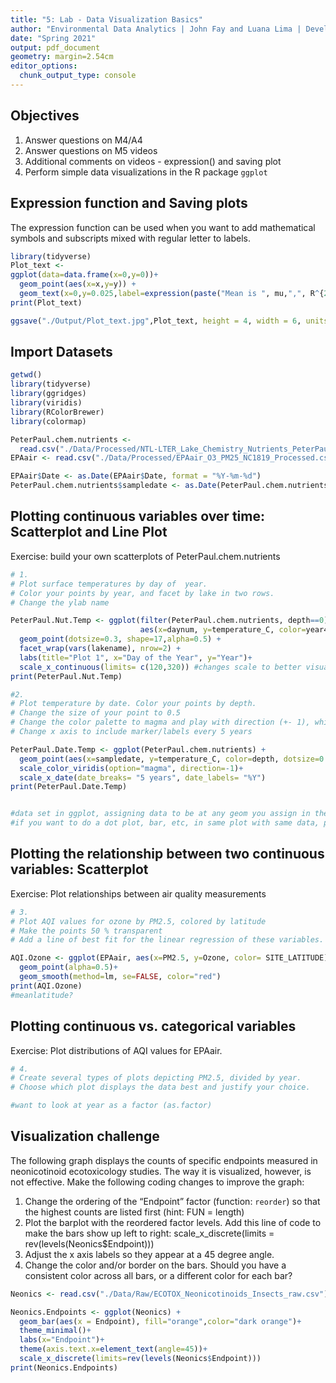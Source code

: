 ```yaml
---
title: "5: Lab - Data Visualization Basics"
author: "Environmental Data Analytics | John Fay and Luana Lima | Developed by Kateri Salk"
date: "Spring 2021"
output: pdf_document
geometry: margin=2.54cm
editor_options: 
  chunk_output_type: console
---
```


## Objectives
1. Answer questions on M4/A4
2. Answer questions on M5 videos
3. Additional comments on videos - expression() and saving plot
4. Perform simple data visualizations in the R package `ggplot`

## Expression function and Saving plots

The expression function can be used when you want to add mathematical symbols and subscripts mixed with regular letter to labels. 

```r
library(tidyverse)
Plot_text <-
ggplot(data=data.frame(x=0,y=0))+
  geom_point(aes(x=x,y=y)) +
  geom_text(x=0,y=0.025,label=expression(paste("Mean is ", mu,",", R^{2},'=0.6')))
print(Plot_text)

ggsave("./Output/Plot_text.jpg",Plot_text, height = 4, width = 6, units = "in", dpi = 300)

```

## Import Datasets

```r
getwd()
library(tidyverse)
library(ggridges)
library(viridis)
library(RColorBrewer)
library(colormap)

PeterPaul.chem.nutrients <- 
  read.csv("./Data/Processed/NTL-LTER_Lake_Chemistry_Nutrients_PeterPaul_Processed.csv", stringsAsFactors = TRUE)
EPAair <- read.csv("./Data/Processed/EPAair_O3_PM25_NC1819_Processed.csv", stringsAsFactors = TRUE)

EPAair$Date <- as.Date(EPAair$Date, format = "%Y-%m-%d")
PeterPaul.chem.nutrients$sampledate <- as.Date(PeterPaul.chem.nutrients$sampledate, format = "%Y-%m-%d")

```


## Plotting continuous variables over time: Scatterplot and Line Plot

Exercise: build your own scatterplots of PeterPaul.chem.nutrients

```r

# 1. 
# Plot surface temperatures by day of  year. 
# Color your points by year, and facet by lake in two rows.
# Change the ylab name

PeterPaul.Nut.Temp <- ggplot(filter(PeterPaul.chem.nutrients, depth==0), 
                             aes(x=daynum, y=temperature_C, color=year4)) +
  geom_point(dotsize=0.3, shape=17,alpha=0.5) +
  facet_wrap(vars(lakename), nrow=2) +
  labs(title="Plot 1", x="Day of the Year", y="Year")+
  scale_x_continuous(limits= c(120,320)) #changes scale to better visualize data
print(PeterPaul.Nut.Temp)

#2. 
# Plot temperature by date. Color your points by depth.
# Change the size of your point to 0.5
# Change the color palette to magma and play with direction (+- 1), which one makes more sense?
# Change x axis to include marker/labels every 5 years

PeterPaul.Date.Temp <- ggplot(PeterPaul.chem.nutrients) +
  geom_point(aes(x=sampledate, y=temperature_C, color=depth, dotsize=0.5))+
  scale_color_viridis(option="magma", direction=-1)+
  scale_x_date(date_breaks= "5 years", date_labels= "%Y")
print(PeterPaul.Date.Temp)


#data set in ggplot, assigning data to be at any geom you assign in the plot; can assign certain aesthetics
#if you want to do a dot plot, bar, etc, in same plot with same data, put into ggplot (first line). if you want to have diff data for each, then put it in each geom

```
## Plotting the relationship between two continuous variables: Scatterplot

Exercise: Plot relationships between air quality measurements

```r

# 3. 
# Plot AQI values for ozone by PM2.5, colored by latitude 
# Make the points 50 % transparent
# Add a line of best fit for the linear regression of these variables.

AQI.Ozone <- ggplot(EPAair, aes(x=PM2.5, y=Ozone, color= SITE_LATITUDE)) +
  geom_point(alpha=0.5)+
  geom_smooth(method=lm, se=FALSE, color="red")
print(AQI.Ozone)  
#meanlatitude?


```

## Plotting continuous vs. categorical variables

Exercise: Plot distributions of AQI values for EPAair.

```r

# 4. 
# Create several types of plots depicting PM2.5, divided by year. 
# Choose which plot displays the data best and justify your choice. 

#want to look at year as a factor (as.factor)

```


## Visualization challenge

The following graph displays the counts of specific endpoints measured in neonicotinoid ecotoxicology studies. The way it is visualized, however, is not effective. Make the following coding changes to improve the graph: 

1. Change the ordering of the "Endpoint" factor (function: `reorder`) so that the highest counts are listed first (hint: FUN = length)
2. Plot the barplot with the reordered factor levels. Add this line of code to make the bars show up left to right:   scale_x_discrete(limits = rev(levels(Neonics$Endpoint)))
3. Adjust the x axis labels so they appear at a 45 degree angle. 
4. Change the color and/or border on the bars. Should you have a consistent color across all bars, or a different color for each bar?
```r

Neonics <- read.csv("./Data/Raw/ECOTOX_Neonicotinoids_Insects_raw.csv")

Neonics.Endpoints <- ggplot(Neonics) +
  geom_bar(aes(x = Endpoint), fill="orange",color="dark orange")+
  theme_minimal()+
  labs(x="Endpoint")+
  theme(axis.text.x=element_text(angle=45))+
  scale_x_discrete(limits=rev(levels(Neonics$Endpoint)))
print(Neonics.Endpoints)



```
